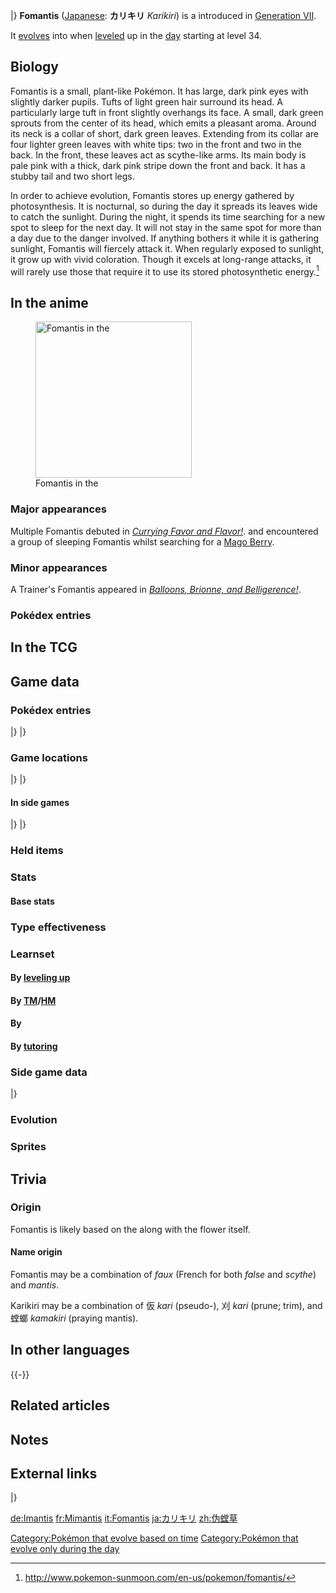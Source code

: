 {{PokémonPrevNext/Head|type=Grass}}
{{PokémonPrevNext/Pokémon|type=Grass|prevnum=752|prev=Araquanid|nextnum=754|next=Lurantis}}
|}
{{Pokémon Infobox
|name=Fomantis
|jname=カリキリ
|tmname=Karikiri
|ndex=753
|type1=Grass
|category=Sickle Grass
|height-ftin=1'00"
|height-m=0.3
|weight-lbs=3.3
|weight-kg=1.5
|adex=143
|abilityn=d
|ability1=Leaf Guard
|abilityd=Contrary
|egggroupn=1
|egggroup1=Grass
|eggcycles=20
|evtotal=1
|evat=1
|expyield=50
|lv100exp=1,000,000
|gendercode=127
|color=Pink
|catchrate=190
|body=06
|pokefordex=fomantis
|generation=7
|friendship=70
}}
'''Fomantis''' ([[List of Japanese Pokémon names|Japanese]]: '''カリキリ''' ''Karikiri'') is a {{type|Grass}} {{OBP|Pokémon|species}} introduced in [[Generation VII]].

It [[Evolution|evolves]] into {{p|Lurantis}} when [[level]]ed up in the [[Time|day]] starting at level 34.

==Biology==
Fomantis is a small, plant-like Pokémon. It has large, dark pink eyes with slightly darker pupils. Tufts of light green hair surround its head. A particularly large tuft in front slightly overhangs its face. A small, dark green {{wp|bulb}} sprouts from the center of its head, which emits a pleasant aroma. Around its neck is a collar of short, dark green leaves. Extending from its collar are four lighter green leaves with white tips: two in the front and two in the back. In the front, these leaves act as scythe-like arms. Its main body is pale pink with a thick, dark pink stripe down the front and back. It has a stubby tail and two short legs.

In order to achieve evolution, Fomantis stores up energy gathered by photosynthesis. It is nocturnal, so during the day it spreads its leaves wide to catch the sunlight. During the night, it spends its time searching for a new spot to sleep for the next day. It will not stay in the same spot for more than a day due to the danger involved. If anything bothers it while it is gathering sunlight, Fomantis will fiercely attack it. When regularly exposed to sunlight, it grow up with vivid coloration. Though it excels at long-range attacks, it will rarely use those that require it to use its stored photosynthetic energy.<ref>http://www.pokemon-sunmoon.com/en-us/pokemon/fomantis/</ref>

==In the anime==
[[File:Fomantis anime.png|thumb|left|250px|Fomantis in the {{pkmn|anime}}]]
===Major appearances===
Multiple Fomantis debuted in ''[[SM035|Currying Favor and Flavor!]]''. {{Ash}} and {{an|Mallow}} encountered a group of sleeping Fomantis whilst searching for a [[Mago Berry]].

===Minor appearances===
A Trainer's Fomantis appeared in ''[[SM040|Balloons, Brionne, and Belligerence!]]''.

===Pokédex entries===
{{Animedexheader|Alola}}
{{Animedexbody|SM035|Fomantis|Rotom Pokédex|Fomantis, the Sickle Grass Pokémon. A {{t|Grass}} type. Fomantis sleep with their leaves spread to gather sunlight for photosynthesis.}}
{{Animedexfooter/Pokémon|''Sun & Moon''|Alola}}
<!--
==In the manga==
-->

==In the TCG==
{{main|Fomantis (TCG)}}

==Game data==
===Pokédex entries===
{{Dex/Header|type=Grass}}
{{Dex/NA|gen=VII}}
{{Dex/Gen|gen=VII}}
{{Dex/Entry1|v=Sun|entry=During the day, it sleeps and soaks up light. When night falls, it walks around looking for a safer place to sleep.}}
{{Dex/Entry1|v=Moon|entry=They give off a sweet and refreshing scent. {{P|Cutiefly}} often gather near the tall grass where Fomantis are hiding.}}
{{Dex/Entry1|v=Ultra Sun|entry=When the sun rises, Fomantis spreads its four leaves and bathes in the sunlight. The tip of its head has a pleasant aroma.}}
{{Dex/Entry1|v=Ultra Moon|entry=It loves the sunshine. When it basks in the sunlight regularly, it grows up with vivid coloration.}}
|}
|}
{{Dex/Footer}}

===Game locations===
{{Availability/Header|type=Grass}}
{{Availability/NA|gen=VII}}
{{Availability/Gen|gen=VII}}
{{Availability/Entry2|v=Sun|v2=Moon|area={{rt|5|Alola}}, [[Lush Jungle]]}}
{{Availability/Entry2|v=Ultra Sun|v2=Ultra Moon|area={{rt|5|Alola}}, [[Lush Jungle]]}}
|}
|}
{{Availability/Footer}}

====In side games====
{{Availability/Header|type=Grass}}
{{Availability/Cross}}
{{Availability/Entry1|1|v=Shuffle|color={{beauty color}}|area=Event: ''{{DL|Special Stages|The Daily Pokémon (#7)}}''}}
|}
|}
{{Availability/Footer}}

===Held items===
{{HeldItems
|type=Grass
|sm1=Miracle Seed|sm1type=None|sm1rar=5
|usum1=Miracle Seed|usum1type=None|usum1rar=5
}}

===Stats===
====Base stats====
{{Stats
|type=Grass
|HP=40
|Attack=55
|Defense=35
|SpAtk=50
|SpDef=35
|Speed=35}}

===Type effectiveness===
{{TypeEffectiveness
|type1=Grass
|Normal=100
|Fighting=100
|Flying=200
|Poison=200
|Ground=50
|Rock=100
|Bug=200
|Ghost=100
|Steel=100
|Fire=200
|Water=50
|Grass=50
|Electric=50
|Psychic=100
|Ice=200
|Dragon=100
|Dark=100
|Fairy=100}}

===Learnset===
====By [[Level|leveling up]]====
{{learnlist/levelh/7|Fomantis|Grass|Grass|7}}
{{learnlist/level7|1|Fury Cutter|Bug|Physical|40|95|20}}
{{learnlist/level7|5|Leafage|Grass|Physical|40|100|40||'''}}
{{learnlist/level7|10|Razor Leaf|Grass|Physical|55|95|25||'''}}
{{learnlist/level7|14|Growth|Normal|Status|—|—|20}}
{{learnlist/level7|19|Ingrain|Grass|Status|—|—|20}}
{{learnlist/level7|23|Leaf Blade|Grass|Physical|90|100|15||'''}}
{{learnlist/level7|28|Synthesis|Grass|Status|—|—|5}}
{{learnlist/level7|32|Slash|Normal|Physical|70|100|20}}
{{learnlist/level7|37|Sweet Scent|Normal|Status|—|100|20}}
{{learnlist/level7|41|Solar Beam|Grass|Special|120|100|10||'''}}
{{learnlist/level7|46|Sunny Day|Fire|Status|—|—|5}}
{{learnlist/levelf/7|Fomantis|Grass|Grass|7}}

====By [[TM]]/[[HM]]====
{{learnlist/tmh/7|Fomantis|Grass|Grass|7}}
{{learnlist/tm7|TM06|Toxic|Poison|Status|—|90|10}}
{{learnlist/tm7|TM10|Hidden Power|Normal|Special|60|100|15}}
{{learnlist/tm7|TM11|Sunny Day|Fire|Status|—|—|5}}
{{learnlist/tm7|TM17|Protect|Normal|Status|—|—|10}}
{{learnlist/tm7|TM20|Safeguard|Normal|Status|—|—|25}}
{{learnlist/tm7|TM21|Frustration|Normal|Physical|—|100|20}}
{{learnlist/tm7|TM22|Solar Beam|Grass|Special|120|100|10||'''}}
{{learnlist/tm7|TM27|Return|Normal|Physical|—|100|20}}
{{learnlist/tm7|TM28|Leech Life|Bug|Physical|80|100|10}}
{{learnlist/tm7|TM32|Double Team|Normal|Status|—|—|15}}
{{learnlist/tm7|TM42|Facade|Normal|Physical|70|100|20}}
{{learnlist/tm7|TM44|Rest|Psychic|Status|—|—|10}}
{{learnlist/tm7|TM45|Attract|Normal|Status|—|100|15}}
{{learnlist/tm7|TM48|Round|Normal|Special|60|100|15}}
{{learnlist/tm7|TM53|Energy Ball|Grass|Special|90|100|10||'''}}
{{learnlist/tm7|TM54|False Swipe|Normal|Physical|40|100|40}}
{{learnlist/tm7|TM56|Fling|Dark|Physical|—|100|10}}
{{learnlist/tm7|TM66|Payback|Dark|Physical|50|100|10}}
{{learnlist/tm7|TM75|Swords Dance|Normal|Status|—|—|20}}
{{learnlist/tm7|TM81|X-Scissor|Bug|Physical|80|100|15}}
{{learnlist/tm7|TM84|Poison Jab|Poison|Physical|80|100|20}}
{{learnlist/tm7|TM86|Grass Knot|Grass|Special|—|100|20||'''}}
{{learnlist/tm7|TM87|Swagger|Normal|Status|—|85|15}}
{{learnlist/tm7|TM88|Sleep Talk|Normal|Status|—|—|10}}
{{learnlist/tm7|TM90|Substitute|Normal|Status|—|—|10}}
{{learnlist/tm7|TM96|Nature Power|Normal|Status|—|—|20}}
{{learnlist/tm7|TM100|Confide|Normal|Status|—|—|20}}
{{learnlist/tmf/7|Fomantis|Grass|Grass|7}}

====By {{pkmn|breeding}}====
{{learnlist/breedh/7|Fomantis|Grass|Grass|7}}
{{learnlist/breed7|{{MSP|045|Vileplume}}{{MSP|046|Paras}}{{MSP|047|Parasect}}{{MSP|152|Chikorita}}{{MSP|153|Bayleef}}{{MSP|154|Meganium}}<br>{{MSP|315|Roselia}}{{MSP|764|Comfey}}<br>|Aromatherapy|Grass|Status|—|—|5}}
{{learnlist/breed7|{{MSP|275|Shiftry}}{{MSP|357|Tropius}}|Defog|Flying|Status|—|—|15|‡}}
{{learnlist/breed7|{{MSP|043|Oddish}}{{MSP|044|Gloom}}{{MSP|046|Paras}}{{MSP|047|Parasect}}{{MSP|114|Tangela}}{{MSP|465|Tangrowth}}<br>{{MSP|187|Hoppip}}{{MSP|188|Skiploom}}{{MSP|189|Jumpluff}}{{MSP|191|Sunkern}}{{MSP|192|Sunflora}}{{MSP|270|Lotad}}<br>{{MSP|285|Shroomish}}{{MSP|315|Roselia}}{{MSP|387|Turtwig}}{{MSP|388|Grotle}}{{MSP|389|Torterra}}{{MSP|495|Snivy}}<br>{{MSP|496|Servine}}{{MSP|497|Serperior}}{{MSP|546|Cottonee}}{{MSP|556|Maractus}}{{MSP|590|Foongus}}{{MSP|591|Amoonguss}}<br>{{MSP|755|Morelull}}{{MSP|756|Shiinotic}}|Giga Drain|Grass|Special|75|100|10||'''}}
{{learnlist/breed7|{{MSP|071|Victreebel}}{{MSP|103|Exeggutor}}{{MSP|103A|Exeggutor}}{{MSP|182|Bellossom}}{{MSP|192|Sunflora}}{{MSP|275|Shiftry}}<br>{{MSP|357|Tropius}}{{MSP|387|Turtwig}}{{MSP|388|Grotle}}{{MSP|389|Torterra}}{{MSP|495|Snivy}}{{MSP|496|Servine}}<br>{{MSP|497|Serperior}}|Leaf Storm|Grass|Special|130|90|5||'''}}
{{learnlist/breed7|{{MSP|407|Roserade}}|Weather Ball|Normal|Special|50|100|10}}
{{learnlist/breedf/7|Fomantis|Grass|Grass|7}}

====By [[Move Tutor|tutoring]]====
{{learnlist/tutorh/7|Fomantis|Grass|Grass|7}}
{{learnlist/tutor7|Bug Bite|Bug|Physical|60|100|20|||no|yes}}
{{learnlist/tutor7|Defog|Flying|Status|—|—|15|||no|yes}}
{{learnlist/tutor7|Dual Chop|Dragon|Physical|40|90|15|||no|yes}}
{{learnlist/tutor7|Giga Drain|Grass|Special|75|100|10||'''|no|yes}}
{{learnlist/tutor7|Seed Bomb|Grass|Physical|80|100|15||'''|no|yes}}
{{learnlist/tutor7|Signal Beam|Bug|Special|75|100|15|||no|yes}}
{{learnlist/tutor7|Snore|Normal|Special|50|100|15|||no|yes}}
{{learnlist/tutor7|Synthesis|Grass|Status|—|—|5|||no|yes}}
{{learnlist/tutor7|Worry Seed|Grass|Status|—|100|10|||no|yes}}
{{learnlist/tutorf/7|Fomantis|Grass|Grass|7}}

===Side game data===
{{Spindata/Head|type=Grass}}
{{Spindata/Shuffle|col=6|type=Grass|ndex=753|num=717
|min=30
|max=85
|raisemaxlevel=5
|skill=Mega Boost+
|skilldesc=Fills the Mega Gauge of the same type of Pokémon more.
}}
|}

===Evolution===
{{Evobox-2
|type1=Grass
|pictype=art
|no1=753
|name1=Fomantis
|type1-1=Grass
|evo1={{bag|Rare Candy}}<br>{{color2|000|Level|Level 34}}<br><small>in the {{color2|000|Time|day}}</small>
|no2=754
|name2=Lurantis
|type1-2=Grass}}

===Sprites===
{{Spritebox/Header|type=Grass}}
{{Spritebox/NA|gen=VII}}
{{Spritebox/7|ndex=753}}
{{Spritebox/Footer|753|Fomantis}}

==Trivia==

===Origin===
Fomantis is likely based on the {{wp|Hymenopus coronatus|orchid mantis}} along with the {{wp|orchid}} flower itself.

====Name origin====
Fomantis may be a combination of ''faux'' (French for both ''false'' and ''scythe'') and ''mantis''.

Karikiri may be a combination of 仮 ''kari'' (pseudo-), 刈 ''kari'' (prune; trim), and 螳螂 ''kamakiri'' (praying mantis).

==In other languages==
{{Other languages|type=Grass|type2=Grass
|ja=カリキリ ''Karikiri''|jameaning=From {{tt|仮 ''kari''|pseudo-}}, {{tt|刈 ''kari''|prune}}, and {{tt|螳螂 ''kamakiri''|praying mantis}}
|fr=Mimantis|frmeaning=From {{tt|''mimétisme''|mimicry}} and ''mantis''
|es=Fomantis|esmeaning=Same as English name
|de=Imantis|demeaning=From {{tt|''imitieren''|to imitate}} and ''Mantis''
|it=Fomantis|itmeaning=Same as English name
|ko=짜랑랑 ''Jjarangnang''|komeaning=From {{tt|가짜 ''gajja''|fake}} and {{tt|랑 (螂) ''rang''|praying mantis}}
|zh_cmn=偽螳草 / 伪螳草 ''Wèitángcǎo / Wěitángcǎo''|zh_cmnmeaning=From {{tt|偽 / 伪 ''wèi / wěi''|fake}}, {{tt|螳螂 ''tángláng''|praying mantis}}, and {{tt|草 ''cǎo''|grass}}
|zh_yue=偽螳草 ''Ngaihtòhngchóu''|zh_yuemeaning=From {{tt|偽 ''ngaih''|fake}}, {{tt|螳螂 ''tòhnglòhng ''|praying mantis}}, and {{tt|草 ''chóu''|grass}}
|ru=Фомантис ''Fomantis''|rumeaning=Transcription of English name}}
{{-}}

==Related articles==

==Notes==
<references/>

==External links==

{{PokémonPrevNext/Head|type=Grass}}
{{PokémonPrevNext/Pokémon|type=Grass|prevnum=752|prev=Araquanid|nextnum=754|next=Lurantis}}
|}
{{Project Pokédex notice}}

[[Category:Pokémon that evolve based on time]]
[[Category:Pokémon that evolve only during the day]]

[[de:Imantis]]
[[fr:Mimantis]]
[[it:Fomantis]]
[[ja:カリキリ]]
[[zh:伪螳草]]
